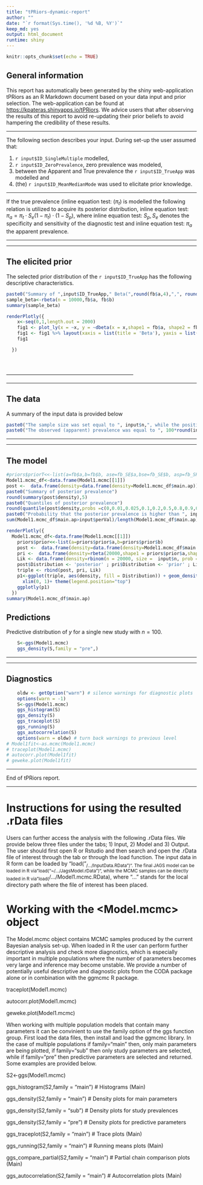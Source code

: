 ```yaml
---
title: "tPRiors-dynamic-report"
author: ""
date: "`r format(Sys.time(), '%d %B, %Y')`"
keep_md: yes
output: html_document
runtime: shiny
---
```



```r
knitr::opts_chunk$set(echo = TRUE)
```

## General information

This report has automatically been generated by the shiny web-application tPRiors as an R Markdown document based on your data input and prior selection. The web-application can be found at <https://kpateras.shinyapps.io/tPRiors>. We advice users that after observing the results of this report to avoid re-updating their prior beliefs to avoid hampering the credibility of these results.

------------------------------------------------------------------------

The following section describes your input. During set-up the user assumed that:

1.  `r input$ID_SingleMultiple` modelled,
2.  `r input$ID_ZeroPrevalence`, zero prevalence was modeled,
3.  between the Apparent and True prevalence the `r input$ID_TrueApp` was modelled and
4.  (the) `r input$ID_MeanMedianMode` was used to elicitate prior knowledge.

------------------------------------------------------------------------

If the true prevalence (inline equation test: ($\pi_{t}$) is modelled the following relation is utilized to acquire its posterior distribution, inline equation test: $\pi_{a} = \pi_{t}\cdot S_{e}(1-\pi_{t})\cdot (1-S_{p})$, where inline equation test: $S_{p},S_{e}$ denotes the specificity and sensitivity of the diagnostic test and inline equation test: $\pi_{a}$ the apparent prevalence.

------------------------------------------------------------------------

------------------------------------------------------------------------

## The elicited prior

The selected prior distribution of the `r input$ID_TrueApp` has the following descriptive characteristics.

```r
paste0("Summary of ",input$ID_TrueApp," Beta(",round(fb$a,4),",", round(fb$b,4),") prior")
sample_beta<-rbeta(n = 10000,fb$a, fb$b)
summary(sample_beta)
```

```r
renderPlotly({
    x<-seq(0,1,length.out = 2000)
    fig1 <- plot_ly(x = ~x, y = ~dbeta(x = x,shape1 = fb$a, shape2 = fb$b), type = 'scatter', mode = 'lines', colors="#e69138", fill = 'tozeroy', width=NULL, height=NULL)
    fig1 <- fig1 %>% layout(xaxis = list(title = 'Beta'), yaxis = list(title = 'Density'))
    fig1

  })
```
<br>
<br>
------------------------------------------------------------------------

------------------------------------------------------------------------

## The data

A summary of the input data is provided below

```r
paste0("The sample size was set equal to ", input$n,", while the positive subjects were set equal to ",input$y)
paste0("The observed (apparent) prevalence was equal to ", 100*round(input$y/input$n,4),"%")
```
------------------------------------------------------------------------

------------------------------------------------------------------------

## The model

```r
#priors$priorT<<-list(a=fb$a,b=fb$b, ase=fb_SE$a,bse=fb_SE$b, asp=fb_SP$a,bsp=fb_SP$b)
Model1.mcmc_df<-data.frame(Model1.mcmc[[1]])
post <-  data.frame(density=data.frame(density=Model1.mcmc_df$main.ap))
paste0("Summary of posterior prevalence")
round(summary(post$density),5)
paste0("Quantiles of posterior prevalence")
round(quantile(post$density,probs =c(0,0.01,0.025,0.1,0.2,0.5,0.8,0.9,0.975,0.99,1)),5)
paste0("Probability that the posterior prevalence is higher than ", input$perVal," equals to")
sum(Model1.mcmc_df$main.ap>input$perVal)/length(Model1.mcmc_df$main.ap)
```


```r
renderPlotly({
  Model1.mcmc_df<-data.frame(Model1.mcmc[[1]])
    priors$prior<<-list(a=priors$prior$a,b=priors$prior$b)
    post <-  data.frame(density=data.frame(density=Model1.mcmc_df$main.ap))
    pri <-  data.frame(density=rbeta(20000,shape1 = priors$prior$a,shape2=priors$prior$b))
    Lik <- data.frame(density=rbinom(n = 20000, size =  input$n, prob = input$y/input$n)/input$n)
    post$Distribution <- 'posterior' ; pri$Distribution <- 'prior' ; Lik$Distribution <- 'likelihood'
    triple <- rbind(post, pri, Lik)
    p1<-ggplot(triple, aes(density, fill = Distribution)) + geom_density(alpha = 0.2,adjust = 3)+
      xlim(0, 1)+ theme(legend.position="top")
    ggplotly(p1)
  })
summary(Model1.mcmc_df$main.ap)

```

## Predictions
Predictive distribution of $y$ for a single new study with $n=100$.
```r
    S<-ggs(Model1.mcmc)
    ggs_density(S,family = "pre",)
```


------------------------------------------------------------------------

------------------------------------------------------------------------

## Diagnostics

```r
    oldw <- getOption("warn") # silence warnings for diagnostic plots
    options(warn = -1)
    S<-ggs(Model1.mcmc)
    ggs_histogram(S)
    ggs_density(S)
    ggs_traceplot(S)
    ggs_running(S)
    ggs_autocorrelation(S)
    options(warn = oldw) # turn back warnings to previous level
# Model1fit<-as.mcmc(Model1.mcmc)
# traceplot(Model1.mcmc)
# autocorr.plot(Model1fit)
# geweke.plot(Model1fit)
```

------------------------------------------------------------------------

End of tPRiors report.

------------------------------------------------------------------------

# Instructions for using the resulted .rData files

Users can further access the analysis with the following .rData files. We provide below three files under the tabs; 1) Input, 2) Model and 3) Output. The user should first open R or Rstudio and then search and open the .rData file of interest through the tab <files> or through the load function. The input data in R form can be loaded by "load("~/.../InputData.RData")". The final JAGS model can be loaded in R via "load("~/.../JagsModel.rData")", while the MCMC samples can be directly loaded in R via "load(~/.../Model1.mcmc.RData), where "..." stands for the local directory path where the file of interest has been placed.

# Working with the <Model.mcmc> object

The Model.mcmc object contains MCMC samples produced by the current Bayesian analysis set-up. When loaded in R the user can perform further descriptive analysis and check more diagnostics, which is especially important in multiple populations where the number of parameters becomes very large and inference may become unstable. We provide a number of potentially useful descriptive and diagnostic plots from the CODA package alone or in combination with the ggmcmc R package.

traceplot(Model1.mcmc)

autocorr.plot(Model1.mcmc)

geweke.plot(Model1.mcmc)


When working with multiple population models that contain many parameters it can be convinient to use the family option of the ggs function group. First load the data files, then install and load the ggmcmc library. In the case of multiple populations if family="main" then, only main parameters are being plotted, if family="sub" then only study parameters are selected, while if family="pre" then predictive parameters are selected and returned. Some examples are provided below. 


S2<-ggs(Model1.mcmc)

ggs_histogram(S2,family = "main") # Histograms (Main)

ggs_density(S2,family = "main") # Density plots for main parameters 

ggs_density(S2,family = "sub") # Density plots for study prevalences

ggs_density(S2,family = "pre") # Density plots for predictive parameters

ggs_traceplot(S2,family = "main") # Trace plots (Main)

ggs_running(S2,family = "main") # Running means plots (Main)

ggs_compare_partial(S2,family = "main") # Partial chain comparison plots (Main)

ggs_autocorrelation(S2,family = "main") # Autocorrelation plots (Main)
